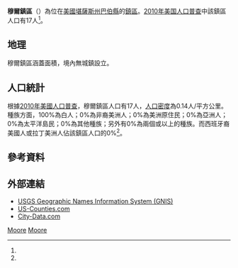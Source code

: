 {{noteTA
|G1=USState
}}
{{Infobox settlement
|official_name = 穆爾鎮區
|native_name = Moore Township
|settlement_type = 鎮區
|image_map = Map highlighting Moore Township, Barber County, Kansas.svg
|map_caption = 穆爾鎮區在巴伯縣的位置
|coordinates_display = inline,title
|coordinates_region = US-KS
|subdivision_type = [[世界政區索引|國家]]
|subdivision_name = [[美国|美国]]
|subdivision_type1 = [[美國行政區劃|州]]
|subdivision_name1 = [[堪薩斯州|堪薩斯州]]
|subdivision_type2 = [[堪萨斯州行政区划|縣]]
|subdivision_name2 = [[巴伯縣_(堪薩斯州)|巴伯縣]]
|area_total_km2 = 118.97
|area_land_km2 = 118.68
|area_water_km2 = 0.29
|area_total_sq_mi = 45.93
|area_land_sq_mi = 45.82
|area_water_sq_mi = 0.11
|area_water_percent = 0.24
|population_as_of = [[2010年美国人口普查|2010]]
|population_footnotes = <ref name=census>{{cite web|url=http://www.census.gov/geo/www/gazetteer/gazetteer2010.html|title=2010 Census Gazetteer Files|publisher=[[美国人口调查局|美国人口调查局]]|accessdate=2016-02-23|archive-url=https://web.archive.org/web/20121021075704/http://www.census.gov/geo/www/gazetteer/gazetteer2010.html|archive-date=2012-10-21|dead-url=yes}}</ref>
|population_total = 17
|population_density_km2 = auto
|elevation_footnotes = 
|elevation_m = 430
|elevation_ft = 1411
|latd = 37
|latm = 05
|lats = 16
|latNS = N
|longd = 98
|longm = 33
|longs = 09
|longEW = W
|postal_code_type =
|postal_code = 
|blank_name = [[地名信息系统|GNIS]] feature ID
|blank_info = [http://geonames.usgs.gov/pls/gnispublic/f?p=gnispq:3:::NO::P3_FID:0470543 0470543]
|website = 
|footnotes = 
}}

'''穆爾鎮區'''（{{lang-en|'''Moore Township'''}}）為位在[[美國|美國]][[堪薩斯州|堪薩斯州]][[巴伯縣_(堪薩斯州)|巴伯縣]]的[[行政鎮區|鎮區]]。[[2010年美国人口普查|2010年美国人口普查]]中該鎮區人口有17人<ref name=census/>。

==地理==
穆爾鎮區涵蓋面積{{convert|118.97|km2|sqmi}}，境內無城鎮設立。

==人口統計==
根據[[2010年美國人口普查|2010年美國人口普查]]，穆爾鎮區人口有17人，[[人口密度|人口密度]]為0.14人/平方公里。種族方面，100%為白人；0%為非裔美洲人；0%為美洲原住民；0%為亞洲人；0%為太平洋島民；0%為其他種族；另外有0%為兩個或以上的種族。而西班牙裔美國人或拉丁美洲人佔該鎮區人口的0%<ref name=census/>。

==參考資料==
{{reflist}}

==外部連結==
* [http://geonames.usgs.gov/domestic/index.html USGS Geographic Names Information System (GNIS)] {{Wayback|url=http://geonames.usgs.gov/domestic/index.html |date=20190428150204 }}
* [https://web.archive.org/web/20080723112151/http://www.us-counties.com/localgov/kansas.html US-Counties.com]
* [http://www.city-data.com/township/Moore-Barber-KS.html City-Data.com] {{Wayback|url=http://www.city-data.com/township/Moore-Barber-KS.html |date=20160303212609 }}

{{巴伯縣 (堪薩斯州)}}

[[Category:巴伯縣鎮區_(堪薩斯州)|Moore]]
[[Category:堪薩斯州鎮區|Moore]]

{{Kansas-stub}}